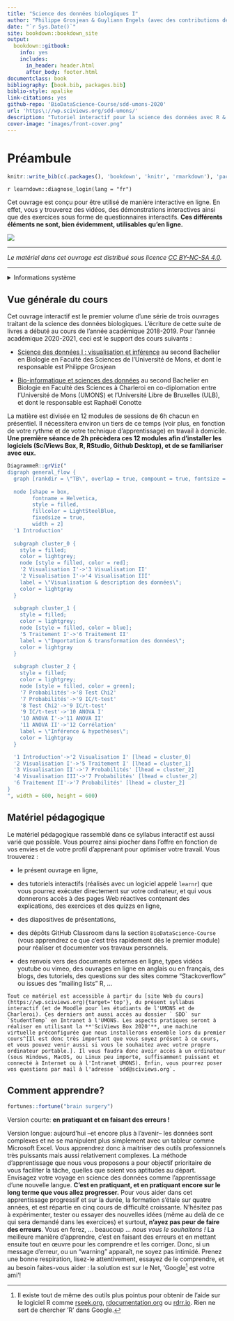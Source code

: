 ```yaml
--- 
title: "Science des données biologiques I"
author: "Philippe Grosjean & Guyliann Engels (avec des contributions de Raphaël Conotte)"
date: "`r Sys.Date()`"
site: bookdown::bookdown_site
output:
  bookdown::gitbook:
    info: yes
    includes:
      in_header: header.html
      after_body: footer.html
documentclass: book
bibliography: [book.bib, packages.bib]
biblio-style: apalike
link-citations: yes
github-repo: 'BioDataScience-Course/sdd-umons-2020'
url: 'https\://wp.sciviews.org/sdd-umons/'
description: "Tutoriel interactif pour la science des données avec R & SciViews-R I."
cover-image: "images/front-cover.png"
---
```


# Préambule {-}

```r
knitr::write_bib(c(.packages(), 'bookdown', 'knitr', 'rmarkdown'), 'packages.bib')
```

`r learndown::diagnose_login(lang = "fr")`

Cet ouvrage est conçu pour être utilisé de manière interactive en ligne. En effet, vous y trouverez des vidéos, des démonstrations interactives ainsi que des exercices sous forme de questionnaires interactifs. **Ces différents éléments ne sont, bien évidemment, utilisables qu'en ligne.**

![](images/front-cover.png)

----

_Le matériel dans cet ouvrage est distribué sous licence [CC BY-NC-SA 4.0](https://creativecommons.org/licenses/by-nc-sa/4.0/deed.fr)._

----

<details><summary>Informations système</summary>

```r
sessioninfo::session_info()
```

</details>

## Vue générale du cours {-}

Cet ouvrage interactif est le premier volume d'une série de trois ouvrages traitant de la science des données biologiques. L'écriture de cette suite de livres a débuté au cours de l'année académique 2018-2019. Pour l'année académique 2020-2021, ceci est le support des cours suivants\ :

- [Science des données I : visualisation et inférence](http://applications.umons.ac.be/web/fr/pde/2020-2021/ue/US-B2-SCBIOL-006-M.htm) au second Bachelier en Biologie en Faculté des Sciences de l'Université de Mons, et dont le responsable est Philippe Grosjean

- [Bio-informatique et sciences des données](http://applications.umons.ac.be/web/fr/pde/2020-2021/ue/US-B2-SCBIOC-926-C.htm) au second Bachelier en Biologie en Faculté des Sciences à Charleroi en co-diplomation entre l'Université de Mons (UMONS) et l'Université Libre de Bruxelles (ULB), et dont le responsable est Raphaël Conotte

La matière est divisée en 12 modules de sessions de 6h chacun en présentiel. Il nécessitera environ un tiers de ce temps (voir plus, en fonction de votre rythme et de votre technique d'apprentissage) en travail à domicile. **Une première séance de 2h précèdera ces 12 modules afin d'installer les logiciels (SciViews Box, R, RStudio, Github Desktop), et de se familiariser avec eux.**

```r
DiagrammeR::grViz("
digraph general_flow {
  graph [rankdir = \"TB\", overlap = true, compount = true, fontsize = 10]
  
  node [shape = box,
        fontname = Helvetica,
        style = filled,
        fillcolor = LightSteelBlue,
        fixedsize = true,
        width = 2]
  '1 Introduction'
  
  subgraph cluster_0 {
    style = filled;
    color = lightgrey;
    node [style = filled, color = red];
    '2 Visualisation I'->'3 Visualisation II'
    '2 Visualisation I'->'4 Visualisation III'
    label = \"Visualisation & description des données\";
    color = lightgray
  }
  
  subgraph cluster_1 {
    style = filled;
    color = lightgrey;
    node [style = filled, color = blue];
    '5 Traitement I'->'6 Traitement II'
    label = \"Importation & transformation des données\";
    color = lightgray
  }
  
  subgraph cluster_2 {
    style = filled;
    color = lightgrey;
    node [style = filled, color = green];
    '7 Probabilités'->'8 Test Chi2'
    '7 Probabilités'->'9 IC/t-test'
    '8 Test Chi2'->'9 IC/t-test'
    '9 IC/t-test'->'10 ANOVA I'
    '10 ANOVA I'->'11 ANOVA II'
    '11 ANOVA II'->'12 Corrélation'
    label = \"Inférence & hypothèses\";
    color = lightgray
  }

  '1 Introduction'->'2 Visualisation I' [lhead = cluster_0]
  '2 Visualisation I'->'5 Traitement I' [lhead = cluster_1]
  '3 Visualisation II'->'7 Probabilités' [lhead = cluster_2]
  '4 Visualisation III'->'7 Probabilités' [lhead = cluster_2]
  '6 Traitement II'->'7 Probabilités' [lhead = cluster_2]
}
", width = 600, height = 600)
```

## Matériel pédagogique {-}

Le matériel pédagogique rassemblé dans ce syllabus interactif est aussi varié que possible. Vous pourrez ainsi piocher dans l'offre en fonction de vos envies et de votre profil d'apprenant pour optimiser votre travail. Vous trouverez\ :

- le présent ouvrage en ligne,

- des tutoriels interactifs (réalisés avec un logiciel appelé `learnr`) que vous pourrez exécuter directement sur votre ordinateur, et qui vous donnerons accès à des pages Web réactives contenant des explications, des exercices et des quizzs en ligne,

- des diapositives de présentations,

- des dépôts GitHub Classroom dans la section `BioDataScience-Course` (vous apprendrez ce que c'est très rapidement dès le premier module) pour réaliser et documenter vos travaux personnels.

- des renvois vers des documents externes en ligne, types vidéos youtube ou vimeo, des ouvrages en ligne en anglais ou en français, des blogs, des tutoriels, des questions sur des sites comme "Stackoverflow" ou issues des "mailing lists" R, ...

```block
Tout ce matériel est accessible à partir du [site Web du cours](https://wp.sciviews.org){target='top'}, du présent syllabus interactif (et de Moodle pour les étudiants de l'UMONS et de Charleroi). Ces derniers ont aussi accès au dossier ` SDD` sur `StudentTemp` en Intranet à l'UMONS. Les aspects pratiques seront à réaliser en utilisant la **'SciViews Box 2020'**, une machine virtuelle préconfigurée que nous installerons ensemble lors du premier cours^[Il est donc très important que vous soyez présent à ce cours, et vous pouvez venir aussi si vous le souhaitez avec votre propre ordinateur portable.]. Il vous faudra donc avoir accès à un ordinateur (sous Windows, MacOS, ou Linux peu importe, suffisamment puissant et connecté à Internet ou à l'Intranet UMONS). Enfin, vous pourrez poser vos questions par mail à l'adresse `sdd@sciviews.org`.
```

## Comment apprendre? {-}

```r
fortunes::fortune("brain surgery")
```

Version courte: **en pratiquant et en faisant des erreurs !**

Version longue: aujourd'hui --et encore plus à l'avenir-- les données sont complexes et ne se manipulent plus simplement avec un tableur comme Microsoft Excel. Vous apprendrez donc à maitriser des outils professionnels très puissants mais aussi relativement complexes. La méthode d'apprentissage que nous vous proposons a pour objectif prioritaire de vous faciliter la tâche, quelles que soient vos aptitudes au départ. Envisagez votre voyage en science des données comme l'apprentissage d'une nouvelle langue. **C'est en pratiquant, et en pratiquant encore sur le long terme que vous allez progresser.** Pour vous aider dans cet apprentissage progressif et sur la durée, la formation s'étale sur quatre années, et est répartie en cinq cours de difficulté croissante. N'hésitez pas à expérimenter, tester ou essayer des nouvelles idées (même au delà de ce qui sera demandé dans les exercices) et surtout, **n'ayez pas peur de faire des erreurs**. Vous en ferez, ... beaucoup ... _nous vous le souhaitons\ !_ La meilleure manière d'apprendre, c'est en faisant des erreurs et en mettant ensuite tout en œuvre pour les comprendre et les corriger. Donc, si un message d'erreur, ou un "warning" apparaît, ne soyez pas intimidé. Prenez une bonne respiration, lisez-le attentivement, essayez de le comprendre, et au besoin faites-vous aider\ : la solution est sur le Net, 'Google^[Il existe tout de même des outils plus pointus pour obtenir de l'aide sur le logiciel R comme [rseek.org](https://rseek.org), [rdocumentation.org](https://www.rdocumentation.org) ou [rdrr.io](https://rdrr.io). Rien ne sert de chercher 'R' dans Google.] est votre ami'!

